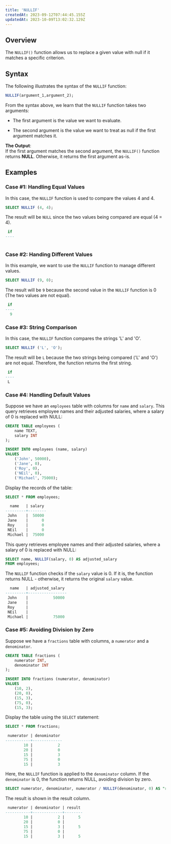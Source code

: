 ```yaml
---
title: 'NULLIF'
createdAt: 2023-09-12T07:44:45.155Z
updatedAt: 2023-10-09T13:02:32.129Z
---
```


## **Overview**

The `NULLIF()` function allows us to replace a given value with null if it matches a specific criterion.&#x20;

## **Syntax**

The following illustrates the syntax of the `NULLIF` function:

```sql
NULLIF(argument_1,argument_2);
```

From the syntax above, we learn that the `NULLIF` function takes two arguments:

*   The first argument is the value we want to evaluate.

*   The second argument is the value we want to treat as null if the first argument matches it.

<Tip>**The Output**: <br /> If the first argument matches the second argument, the `NULLIF()` function returns **NULL**. Otherwise, it returns the first argument as-is.</Tip>

## **Examples**

### Case #1: Handling Equal Values

In this case, the `NULLIF` function is used to compare the values 4 and 4.&#x20;

```sql
SELECT NULLIF (4, 4);
```

The result will be `NULL` since the two values being compared are equal (4 = 4).

```sql
 if 
----
   
```

### Case #2: Handing Different Values

In this example, we want to use the `NULLIF` function to manage different values.&#x20;

```sql
SELECT NULLIF (9, 0);
```

The result will be `9` because the second value in the `NULLIF` function is 0 (The two values are not equal).

```sql
 if 
----
  9
```

### Case #3: String Comparison

In this case, the `NULLIF` function compares the strings 'L' and 'O'.&#x20;

```sql
SELECT NULLIF ('L', 'O');
```

The result will be `L` because the two strings being compared ('L' and 'O') are not equal. Therefore, the function returns the first string.

```sql
 if 
----
 L
```

### Case #4: **Handling Default Values**

Suppose we have an `employees` table with columns for `name` and `salary`. This query retrieves employee names and their adjusted salaries, where a salary of 0 is replaced with NULL:

```sql
CREATE TABLE employees (
    name TEXT,
    salary INT
);

INSERT INTO employees (name, salary)
VALUES
    ('John', 50000),
    ('Jane', 0),
    ('Roy', 0),
    ('NEil', 0),
    ('Michael', 75000);
```

Display the records of the table:

```sql
SELECT * FROM employees;
```

```sql
  name   | salary 
---------+--------
 John    |  50000
 Jane    |      0
 Roy     |      0
 NEil    |      0
 Michael |  75000
```

This query retrieves employee names and their adjusted salaries, where a salary of 0 is replaced with NULL:

```sql
SELECT name, NULLIF(salary, 0) AS adjusted_salary
FROM employees;
```

The `NULLIF` function checks if the `salary` value is 0. If it is, the function returns NULL - otherwise, it returns the original `salary` value.&#x20;

```sql
  name   | adjusted_salary 
---------+-----------------
 John    |           50000
 Jane    |                
 Roy     |                
 NEil    |                
 Michael |           75000
```

### Case #5: **Avoiding Division by Zero**

Suppose we have a `fractions` table with columns, a `numerator` and a `denominator`.&#x20;

```sql
CREATE TABLE fractions (
    numerator INT,
    denominator INT
);

INSERT INTO fractions (numerator, denominator)
VALUES
    (10, 2),
    (20, 0),
    (15, 3),
    (75, 0),
    (15, 3);
```

Display the table using the `SELECT` statement:

```sql
SELECT * FROM fractions;
```

```sql
 numerator | denominator 
-----------+-------------
        10 |           2
        20 |           0
        15 |           3
        75 |           0
        15 |           3
```

Here, the `NULLIF` function is applied to the `denominator` column. If the `denominator` is 0, the function returns NULL, avoiding division by zero.

```sql
SELECT numerator, denominator, numerator / NULLIF(denominator, 0) AS "result" FROM fractions;
```

The result is shown in the result column.&#x20;

```sql
 numerator | denominator | result 
-----------+-------------+--------
        10 |           2 |      5
        20 |           0 |       
        15 |           3 |      5
        75 |           0 |       
        15 |           3 |      5
```

